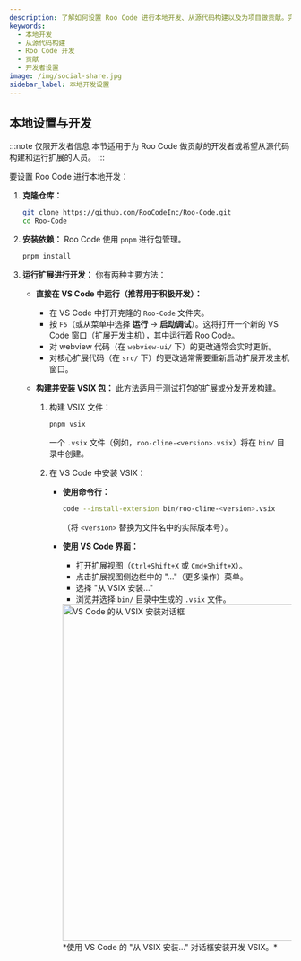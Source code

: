 ```yaml
---
description: 了解如何设置 Roo Code 进行本地开发、从源代码构建以及为项目做贡献。完整的开发者设置指南。
keywords:
  - 本地开发
  - 从源代码构建
  - Roo Code 开发
  - 贡献
  - 开发者设置
image: /img/social-share.jpg
sidebar_label: 本地开发设置
---
```


## 本地设置与开发

:::note 仅限开发者信息
本节适用于为 Roo Code 做贡献的开发者或希望从源代码构建和运行扩展的人员。
:::

要设置 Roo Code 进行本地开发：

1.  **克隆仓库：**
    ```bash
    git clone https://github.com/RooCodeInc/Roo-Code.git
    cd Roo-Code
    ```

2.  **安装依赖：**
    Roo Code 使用 `pnpm` 进行包管理。
    ```bash
    pnpm install
    ```

3.  **运行扩展进行开发：**
    你有两种主要方法：

    *   **直接在 VS Code 中运行（推荐用于积极开发）：**
        *   在 VS Code 中打开克隆的 `Roo-Code` 文件夹。
        *   按 `F5`（或从菜单中选择 **运行** → **启动调试**）。这将打开一个新的 VS Code 窗口（扩展开发主机），其中运行着 Roo Code。
        *   对 webview 代码（在 `webview-ui/` 下）的更改通常会实时更新。
        *   对核心扩展代码（在 `src/` 下）的更改通常需要重新启动扩展开发主机窗口。

    *   **构建并安装 VSIX 包：**
        此方法适用于测试打包的扩展或分发开发构建。
        1.  构建 VSIX 文件：
            ```bash
            pnpm vsix
            ```
            一个 `.vsix` 文件（例如，`roo-cline-<version>.vsix`）将在 `bin/` 目录中创建。

        2.  在 VS Code 中安装 VSIX：
            *   **使用命令行：**
                ```bash
                code --install-extension bin/roo-cline-<version>.vsix
                ```
                （将 `<version>` 替换为文件名中的实际版本号）。
            *   **使用 VS Code 界面：**
                *   打开扩展视图（`Ctrl+Shift+X` 或 `Cmd+Shift+X`）。
                *   点击扩展视图侧边栏中的 "..."（更多操作）菜单。
                *   选择 "从 VSIX 安装..."
                *   浏览并选择 `bin/` 目录中生成的 `.vsix` 文件。

                <img src="/img/installing/installing-2.png" alt="VS Code 的从 VSIX 安装对话框" width="600" />
                *使用 VS Code 的 "从 VSIX 安装..." 对话框安装开发 VSIX。*